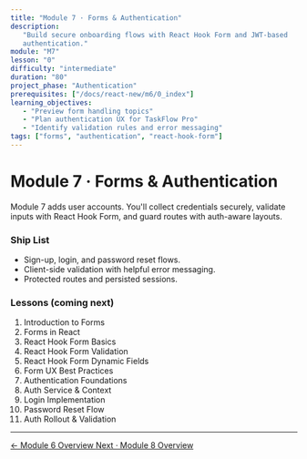 ```yaml
---
title: "Module 7 · Forms & Authentication"
description:
   "Build secure onboarding flows with React Hook Form and JWT-based
   authentication."
module: "M7"
lesson: "0"
difficulty: "intermediate"
duration: "80"
project_phase: "Authentication"
prerequisites: ["/docs/react-new/m6/0_index"]
learning_objectives:
   - "Preview form handling topics"
   - "Plan authentication UX for TaskFlow Pro"
   - "Identify validation rules and error messaging"
tags: ["forms", "authentication", "react-hook-form"]
---
```


# Module 7 · Forms & Authentication

Module 7 adds user accounts. You'll collect credentials securely, validate
inputs with React Hook Form, and guard routes with auth-aware layouts.

### Ship List

-  Sign-up, login, and password reset flows.
-  Client-side validation with helpful error messaging.
-  Protected routes and persisted sessions.

### Lessons (coming next)

1. Introduction to Forms
2. Forms in React
3. React Hook Form Basics
4. React Hook Form Validation
5. React Hook Form Dynamic Fields
6. Form UX Best Practices
7. Authentication Foundations
8. Auth Service & Context
9. Login Implementation
10.   Password Reset Flow
11.   Auth Rollout & Validation

---

<div className='mt-8 flex justify-between'>
   <a
      href='/docs/react-new/m6/0_index'
      className='text-sm font-medium text-muted-foreground hover:text-foreground'
   >
      ← Module 6 Overview
   </a>
   <a
      href='/docs/react-new/m8/0_index'
      className='text-sm font-medium text-primary hover:text-primary/80'
   >
      Next · Module 8 Overview
   </a>
</div>
